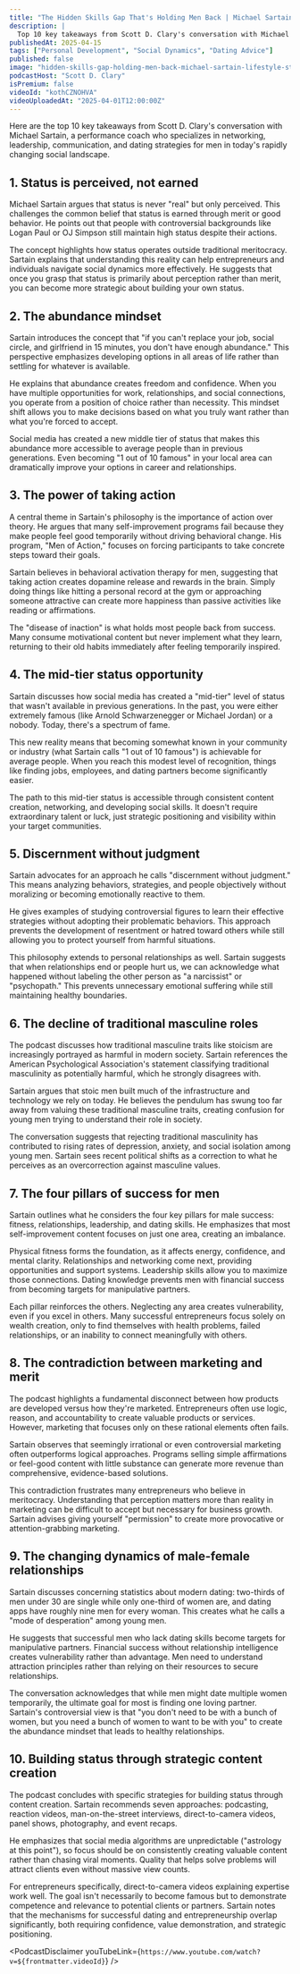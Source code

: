 ```yaml
---
title: "The Hidden Skills Gap That's Holding Men Back | Michael Sartain - Lifestyle Strategist"
description: |
  Top 10 key takeaways from Scott D. Clary's conversation with Michael Sartain, a performance coach who specializes in networking, leadership, communication, and dating strategies for men in today's rapidly changing social landscape.
publishedAt: 2025-04-15
tags: ["Personal Development", "Social Dynamics", "Dating Advice"]
published: false
image: "hidden-skills-gap-holding-men-back-michael-sartain-lifestyle-strategist.jpg"
podcastHost: "Scott D. Clary"
isPremium: false
videoId: "kothCZNOHVA"
videoUploadedAt: "2025-04-01T12:00:00Z"
---
```



<PodcastSummaryPageLayout frontmatter={frontmatter}>

Here are the top 10 key takeaways from Scott D. Clary's conversation with Michael Sartain, a performance coach who specializes in networking, leadership, communication, and dating strategies for men in today's rapidly changing social landscape.

## 1. Status is perceived, not earned

Michael Sartain argues that status is never "real" but only perceived. This challenges the common belief that status is earned through merit or good behavior. He points out that people with controversial backgrounds like Logan Paul or OJ Simpson still maintain high status despite their actions.

The concept highlights how status operates outside traditional meritocracy. Sartain explains that understanding this reality can help entrepreneurs and individuals navigate social dynamics more effectively. He suggests that once you grasp that status is primarily about perception rather than merit, you can become more strategic about building your own status.

## 2. The abundance mindset

Sartain introduces the concept that "if you can't replace your job, social circle, and girlfriend in 15 minutes, you don't have enough abundance." This perspective emphasizes developing options in all areas of life rather than settling for whatever is available.

He explains that abundance creates freedom and confidence. When you have multiple opportunities for work, relationships, and social connections, you operate from a position of choice rather than necessity. This mindset shift allows you to make decisions based on what you truly want rather than what you're forced to accept.

Social media has created a new middle tier of status that makes this abundance more accessible to average people than in previous generations. Even becoming "1 out of 10 famous" in your local area can dramatically improve your options in career and relationships.

## 3. The power of taking action

A central theme in Sartain's philosophy is the importance of action over theory. He argues that many self-improvement programs fail because they make people feel good temporarily without driving behavioral change. His program, "Men of Action," focuses on forcing participants to take concrete steps toward their goals.

Sartain believes in behavioral activation therapy for men, suggesting that taking action creates dopamine release and rewards in the brain. Simply doing things like hitting a personal record at the gym or approaching someone attractive can create more happiness than passive activities like reading or affirmations.

The "disease of inaction" is what holds most people back from success. Many consume motivational content but never implement what they learn, returning to their old habits immediately after feeling temporarily inspired.

## 4. The mid-tier status opportunity

Sartain discusses how social media has created a "mid-tier" level of status that wasn't available in previous generations. In the past, you were either extremely famous (like Arnold Schwarzenegger or Michael Jordan) or a nobody. Today, there's a spectrum of fame.

This new reality means that becoming somewhat known in your community or industry (what Sartain calls "1 out of 10 famous") is achievable for average people. When you reach this modest level of recognition, things like finding jobs, employees, and dating partners become significantly easier.

The path to this mid-tier status is accessible through consistent content creation, networking, and developing social skills. It doesn't require extraordinary talent or luck, just strategic positioning and visibility within your target communities.

## 5. Discernment without judgment

Sartain advocates for an approach he calls "discernment without judgment." This means analyzing behaviors, strategies, and people objectively without moralizing or becoming emotionally reactive to them.

He gives examples of studying controversial figures to learn their effective strategies without adopting their problematic behaviors. This approach prevents the development of resentment or hatred toward others while still allowing you to protect yourself from harmful situations.

This philosophy extends to personal relationships as well. Sartain suggests that when relationships end or people hurt us, we can acknowledge what happened without labeling the other person as "a narcissist" or "psychopath." This prevents unnecessary emotional suffering while still maintaining healthy boundaries.

## 6. The decline of traditional masculine roles

The podcast discusses how traditional masculine traits like stoicism are increasingly portrayed as harmful in modern society. Sartain references the American Psychological Association's statement classifying traditional masculinity as potentially harmful, which he strongly disagrees with.

Sartain argues that stoic men built much of the infrastructure and technology we rely on today. He believes the pendulum has swung too far away from valuing these traditional masculine traits, creating confusion for young men trying to understand their role in society.

The conversation suggests that rejecting traditional masculinity has contributed to rising rates of depression, anxiety, and social isolation among young men. Sartain sees recent political shifts as a correction to what he perceives as an overcorrection against masculine values.

## 7. The four pillars of success for men

Sartain outlines what he considers the four key pillars for male success: fitness, relationships, leadership, and dating skills. He emphasizes that most self-improvement content focuses on just one area, creating an imbalance.

Physical fitness forms the foundation, as it affects energy, confidence, and mental clarity. Relationships and networking come next, providing opportunities and support systems. Leadership skills allow you to maximize those connections. Dating knowledge prevents men with financial success from becoming targets for manipulative partners.

Each pillar reinforces the others. Neglecting any area creates vulnerability, even if you excel in others. Many successful entrepreneurs focus solely on wealth creation, only to find themselves with health problems, failed relationships, or an inability to connect meaningfully with others.

## 8. The contradiction between marketing and merit

The podcast highlights a fundamental disconnect between how products are developed versus how they're marketed. Entrepreneurs often use logic, reason, and accountability to create valuable products or services. However, marketing that focuses only on these rational elements often fails.

Sartain observes that seemingly irrational or even controversial marketing often outperforms logical approaches. Programs selling simple affirmations or feel-good content with little substance can generate more revenue than comprehensive, evidence-based solutions.

This contradiction frustrates many entrepreneurs who believe in meritocracy. Understanding that perception matters more than reality in marketing can be difficult to accept but necessary for business growth. Sartain advises giving yourself "permission" to create more provocative or attention-grabbing marketing.

## 9. The changing dynamics of male-female relationships

Sartain discusses concerning statistics about modern dating: two-thirds of men under 30 are single while only one-third of women are, and dating apps have roughly nine men for every woman. This creates what he calls a "mode of desperation" among young men.

He suggests that successful men who lack dating skills become targets for manipulative partners. Financial success without relationship intelligence creates vulnerability rather than advantage. Men need to understand attraction principles rather than relying on their resources to secure relationships.

The conversation acknowledges that while men might date multiple women temporarily, the ultimate goal for most is finding one loving partner. Sartain's controversial view is that "you don't need to be with a bunch of women, but you need a bunch of women to want to be with you" to create the abundance mindset that leads to healthy relationships.

## 10. Building status through strategic content creation

The podcast concludes with specific strategies for building status through content creation. Sartain recommends seven approaches: podcasting, reaction videos, man-on-the-street interviews, direct-to-camera videos, panel shows, photography, and event recaps.

He emphasizes that social media algorithms are unpredictable ("astrology at this point"), so focus should be on consistently creating valuable content rather than chasing viral moments. Quality that helps solve problems will attract clients even without massive view counts.

For entrepreneurs specifically, direct-to-camera videos explaining expertise work well. The goal isn't necessarily to become famous but to demonstrate competence and relevance to potential clients or partners. Sartain notes that the mechanisms for successful dating and entrepreneurship overlap significantly, both requiring confidence, value demonstration, and strategic positioning.

<PodcastDisclaimer
  youTubeLink={`https://www.youtube.com/watch?v=${frontmatter.videoId}`}
/>

</PodcastSummaryPageLayout>
